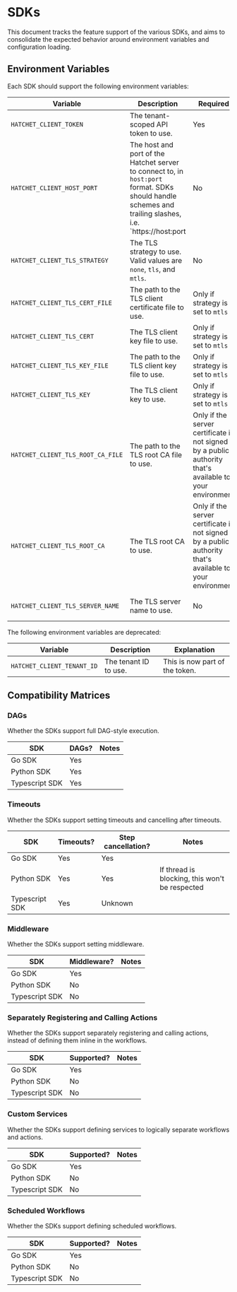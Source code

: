 # SDKs

This document tracks the feature support of the various SDKs, and aims to consolidate the expected behavior around environment variables and configuration loading. 

## Environment Variables

Each SDK should support the following environment variables:

| Variable | Description | Required | Default |
| -------- | ----------- | -------- | ------- |
| `HATCHET_CLIENT_TOKEN` | The tenant-scoped API token to use. | Yes | N/A |
| `HATCHET_CLIENT_HOST_PORT` | The host and port of the Hatchet server to connect to, in `host:port` format. SDKs should handle schemes and trailing slashes, i.e. `https://host:port | No | Automatically detected in new tokens. |
| `HATCHET_CLIENT_TLS_STRATEGY` | The TLS strategy to use. Valid values are `none`, `tls`, and `mtls`. | No | `tls` |
| `HATCHET_CLIENT_TLS_CERT_FILE` | The path to the TLS client certificate file to use. | Only if strategy is set to `mtls` | N/A |
| `HATCHET_CLIENT_TLS_CERT` | The TLS client key file to use. | Only if strategy is set to `mtls` | N/A |
| `HATCHET_CLIENT_TLS_KEY_FILE` | The path to the TLS client key file to use. | Only if strategy is set to `mtls` | N/A |
| `HATCHET_CLIENT_TLS_KEY` | The TLS client key to use. | Only if strategy is set to `mtls` | N/A |
| `HATCHET_CLIENT_TLS_ROOT_CA_FILE` | The path to the TLS root CA file to use. | Only if the server certificate is not signed by a public authority that's available to your environment | N/A |
| `HATCHET_CLIENT_TLS_ROOT_CA` | The TLS root CA to use. | Only if the server certificate is not signed by a public authority that's available to your environment | N/A |
| `HATCHET_CLIENT_TLS_SERVER_NAME` | The TLS server name to use. | No | Defaults to the `host` of the `host:port` |

The following environment variables are deprecated:

| Variable | Description | Explanation |
| -------- | ----------- | ----------- |
| `HATCHET_CLIENT_TENANT_ID` | The tenant ID to use. | This is now part of the token. |

## Compatibility Matrices

### DAGs

Whether the SDKs support full DAG-style execution.

| SDK | DAGs? | Notes |
| --- | ----- | ----- |
| Go SDK | Yes | |
| Python SDK | Yes | |
| Typescript SDK | Yes | |

### Timeouts

Whether the SDKs support setting timeouts and cancelling after timeouts.

| SDK | Timeouts? | Step cancellation? | Notes |
| --- | --------- | ------------------ | ----- |
| Go SDK | Yes | Yes | |
| Python SDK | Yes | Yes | If thread is blocking, this won't be respected |
| Typescript SDK | Yes | Unknown | |

### Middleware

Whether the SDKs support setting middleware.

| SDK | Middleware? | Notes |
| --- | ---------- | ----- |
| Go SDK | Yes | |
| Python SDK | No | |
| Typescript SDK | No | |

### Separately Registering and Calling Actions

Whether the SDKs support separately registering and calling actions, instead of defining them inline in the workflows.

| SDK | Supported? | Notes |
| --- | ----------------------------------------- | ----- |
| Go SDK | Yes | |
| Python SDK | No | |
| Typescript SDK | No | |

### Custom Services

Whether the SDKs support defining services to logically separate workflows and actions.

| SDK | Supported? | Notes |
| --- | --------- | ----- |
| Go SDK | Yes | |
| Python SDK | No | |
| Typescript SDK | No | |

### Scheduled Workflows

Whether the SDKs support defining scheduled workflows.

| SDK | Supported? | Notes |
| --- | --------- | ----- |
| Go SDK | Yes | |
| Python SDK | No | |
| Typescript SDK | No | |
